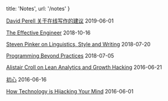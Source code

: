 
  title: 'Notes',
  url: '/notes'
}


[David Perell 关于在线写作的建议](/notes/david-perell-writing-online) <time>2019-06-01</time>

[The Effective Engineer](/notes/the-effective-engineer) <time>2018-10-16</time>

[Steven Pinker on Linguistics, Style and Writing](/notes/steven-pinker-linguistics-style-writing) <time>2018-07-20</time>

[Programming Beyond Practices](/notes/programming-beyond-practices) <time>2018-07-05</time>

[Alistair Croll on Lean Analytics and Growth Hacking](/notes/alistair-croll-lean-analytics-growth-hacking) <time>2016-06-21</time>

[初心](/notes/stay-gold) <time>2016-06-16</time>

[How Technology is Hijacking Your Mind](/notes/how-technology-is-hijacking-your-mind) <time>2016-06-01</time>